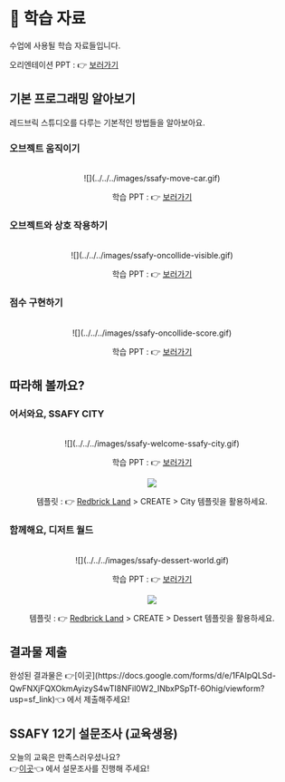 

# 📝 학습 자료

수업에 사용될 학습 자료들입니다.  

오리엔테이션 PPT : 👉 [보러가기](https://docs.google.com/presentation/d/1oh9KT-vDGiLvA6NQ6-iGCM4fd81THDdo/edit?usp=drive_link&ouid=101146029283142124721&rtpof=true&sd=true)

## 기본 프로그래밍 알아보기

레드브릭 스튜디오를 다루는 기본적인 방법들을 알아보아요.  

### 오브젝트 움직이기

<br/>
<center>
![](../../../images/ssafy-move-car.gif)

학습 PPT : 👉 [보러가기](https://docs.google.com/presentation/d/1YvZbIKJEx0GOpa3mSWY5PnQ9EkxoDxgvyeSAMS5iWdg/edit?usp=drive_link)
</center>

### 오브젝트와 상호 작용하기

<br/>
<center>
![](../../../images/ssafy-oncollide-visible.gif)

학습 PPT : 👉 [보러가기](https://docs.google.com/presentation/d/1IE1RQIPEdHcH7oDyapdqcgXQbRFl2uQM3JbJP6k-Krs/edit?usp=drive_link)
</center>


### 점수 구현하기

<br/>
<center>
![](../../../images/ssafy-oncollide-score.gif)

학습 PPT : 👉 [보러가기](https://docs.google.com/presentation/d/1BODhkvgiMVzEHsiUuTFz-TUg0UF_G3UQ4jg1QUrVtE8/edit?usp=drive_link)
</center>

## 따라해 볼까요?

### 어서와요, SSAFY CITY

<br/>
<center>
![](../../../images/ssafy-welcome-ssafy-city.gif)

학습 PPT : 👉 [보러가기](https://docs.google.com/presentation/d/1sDxb0fUuQ9ANj2d8K93YlsvD8j5AHqVazH4j0puYs8c/edit?usp=drive_link)  

![](../../../images/ssafy-select-city-template.png)  

템플릿 : 👉 [Redbrick Land](https://create.redbrick.land) > CREATE > City 템플릿을 활용하세요.
</center>

### 함께해요, 디저트 월드 

<br/>
<center>
![](../../../images/ssafy-dessert-world.gif)

학습 PPT : 👉 [보러가기](https://docs.google.com/presentation/d/1KAwE72dKlls0B_J21JbPubOZaPc_694qVF6iWW3YsBA/edit?usp=drive_link)  

![](../../../images/ssafy-select-dessert-template.png)  

템플릿 : 👉 [Redbrick Land](https://create.redbrick.land) > CREATE > Dessert 템플릿을 활용하세요.
</center>

## 결과물 제출

<Callout icon=":D">
완성된 결과물은 👉[이곳](https://docs.google.com/forms/d/e/1FAIpQLSd-QwFNXjFQXOkmAyizyS4wTI8NFil0W2_INbxPSpTf-6Ohig/viewform?usp=sf_link)👈 에서 제출해주세요!
</Callout>

## SSAFY 12기 설문조사 (교육생용)

오늘의 교육은 만족스러우셨나요?  
<Callout icon=":D">
👉[이곳](https://docs.google.com/forms/d/e/1FAIpQLSfYzgv300vXI7iV8KJn7ec-EDvf-TEfpkpDTyoU5ilWyeaMPA/viewform?usp=sf_link)👈 에서 설문조사를 진행해 주세요!
</Callout>
